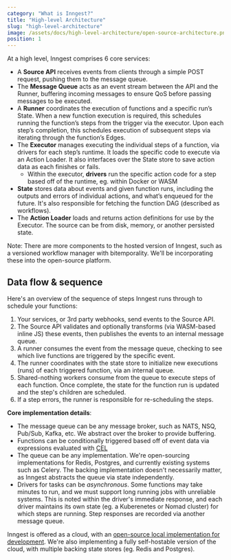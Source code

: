 ```yaml
---
category: "What is Inngest?"
title: "High-level Architecture"
slug: "high-level-architecture"
image: /assets/docs/high-level-architecture/open-source-architecture.png
position: 1
---
```


At a high level, Inngest comprises 6 core services:

- A **Source API** receives events from clients through a simple POST request, pushing them to the message queue.
- The **Message Queue** acts as an event stream between the API and the Runner, buffering incoming messages to ensure QoS before passing messages to be executed.
- A **Runner** coordinates the execution of functions and a specific run’s State. When a new function execution is required, this schedules running the function’s steps from the trigger via the executor. Upon each step’s completion, this schedules execution of subsequent steps via iterating through the function’s Edges.
- The **Executor** manages executing the individual steps of a function, via drivers for each step’s runtime. It loads the specific code to execute via an Action Loader. It also interfaces over the State store to save action data as each finishes or fails.
  - Within the executor, **drivers** run the specific action code for a step based off of the runtime, eg. within Docker or WASM
- **State** stores data about events and given function runs, including the outputs and errors of individual actions, and what’s enqueued for the future.  It's also responsible for fetching the function DAG (described as workflows).
- The **Action Loader** loads and returns action definitions for use by the Executor. The source can be from disk, memory, or another persisted state.

Note:  There are more components to the hosted version of Inngest, such as a versioned workflow manager with bitemporality.  We'll be incorporating these into the open-source platform.

## Data flow & sequence

Here's an overview of the sequence of steps Inngest runs through to schedule your functions:

1. Your services, or 3rd party webhooks, send events to the Source API.
2. The Source API validates and optionally transforms (via WASM-based inline JS) these events, then publishes the events to an internal message queue.
3. A runner consumes the event from the message queue, checking to see which live functions are triggered by the specific event.
4. The runner coordinates with the state store to initialize new executions (runs) of each triggered function, via an internal queue.
5. Shared-nothing workers consume from the queue to execute steps of each function.  Once complete, the state for the function run is updated and the step's children are scheduled.
6. If a step errors, the runner is responsible for re-scheduling the steps.

**Core implementation details**:

- The message queue can be any message broker, such as NATS, NSQ, Pub/Sub, Kafka, etc.  We abstract over the broker to provide buffering.
- Functions can be conditionally triggered based off of event data via expressions evaluated with [CEL](https://github.com/google/cel-go)
- The queue can be any implementation.  We're open-sourcing implementations for Redis, Postgres, and currently existing systems such as Celery.  The backing implementation doesn't necessarily matter, as Inngest abstracts the queue via state independently.
- Drivers for tasks can be _asynchronous_.  Some functions may take minutes to run, and we must support long running jobs with unreliable systems.  This is noted within the driver's immediate response, and each driver maintains its own state (eg. a Kuberenetes or Nomad cluster) for which steps are running.  Step responses are recorded via another message queue.

Inngest is offered as a cloud, with an [open-source local implementation for development](https://github.com/inngest/inngest-cli).  We're also implementing a fully self-hostable version of the cloud, with multiple backing state stores (eg. Redis and Postgres).
